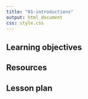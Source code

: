 ```yaml
---
title: "01-introductions"
output: html_document
css: style.css
---
```


## Learning objectives

## Resources

## Lesson plan
